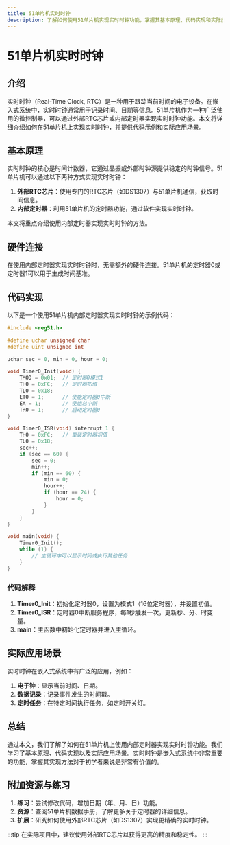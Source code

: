 ```yaml
---
title: 51单片机实时时钟
description: 了解如何使用51单片机实现实时时钟功能，掌握其基本原理、代码实现和实际应用场景。
---
```


# 51单片机实时时钟

## 介绍

实时时钟（Real-Time Clock, RTC）是一种用于跟踪当前时间的电子设备。在嵌入式系统中，实时时钟通常用于记录时间、日期等信息。51单片机作为一种广泛使用的微控制器，可以通过外部RTC芯片或内部定时器实现实时时钟功能。本文将详细介绍如何在51单片机上实现实时时钟，并提供代码示例和实际应用场景。

## 基本原理

实时时钟的核心是时间计数器，它通过晶振或外部时钟源提供稳定的时钟信号。51单片机可以通过以下两种方式实现实时时钟：

1. **外部RTC芯片**：使用专门的RTC芯片（如DS1307）与51单片机通信，获取时间信息。
2. **内部定时器**：利用51单片机的定时器功能，通过软件实现实时时钟。

本文将重点介绍使用内部定时器实现实时时钟的方法。

## 硬件连接

在使用内部定时器实现实时时钟时，无需额外的硬件连接。51单片机的定时器0或定时器1可以用于生成时间基准。

## 代码实现

以下是一个使用51单片机内部定时器实现实时时钟的示例代码：

```c
#include <reg51.h>

#define uchar unsigned char
#define uint unsigned int

uchar sec = 0, min = 0, hour = 0;

void Timer0_Init(void) {
    TMOD = 0x01;  // 定时器0模式1
    TH0 = 0xFC;   // 定时器初值
    TL0 = 0x18;
    ET0 = 1;      // 使能定时器0中断
    EA = 1;       // 使能总中断
    TR0 = 1;      // 启动定时器0
}

void Timer0_ISR(void) interrupt 1 {
    TH0 = 0xFC;   // 重装定时器初值
    TL0 = 0x18;
    sec++;
    if (sec == 60) {
        sec = 0;
        min++;
        if (min == 60) {
            min = 0;
            hour++;
            if (hour == 24) {
                hour = 0;
            }
        }
    }
}

void main(void) {
    Timer0_Init();
    while (1) {
        // 主循环中可以显示时间或执行其他任务
    }
}
```

### 代码解释

1. **Timer0_Init**：初始化定时器0，设置为模式1（16位定时器），并设置初值。
2. **Timer0_ISR**：定时器0中断服务程序，每1秒触发一次，更新秒、分、时变量。
3. **main**：主函数中初始化定时器并进入主循环。

## 实际应用场景

实时时钟在嵌入式系统中有广泛的应用，例如：

1. **电子钟**：显示当前时间、日期。
2. **数据记录**：记录事件发生的时间戳。
3. **定时任务**：在特定时间执行任务，如定时开关灯。

## 总结

通过本文，我们了解了如何在51单片机上使用内部定时器实现实时时钟功能。我们学习了基本原理、代码实现以及实际应用场景。实时时钟是嵌入式系统中非常重要的功能，掌握其实现方法对于初学者来说是非常有价值的。

## 附加资源与练习

1. **练习**：尝试修改代码，增加日期（年、月、日）功能。
2. **资源**：查阅51单片机数据手册，了解更多关于定时器的详细信息。
3. **扩展**：研究如何使用外部RTC芯片（如DS1307）实现更精确的实时时钟。

:::tip
在实际项目中，建议使用外部RTC芯片以获得更高的精度和稳定性。
:::